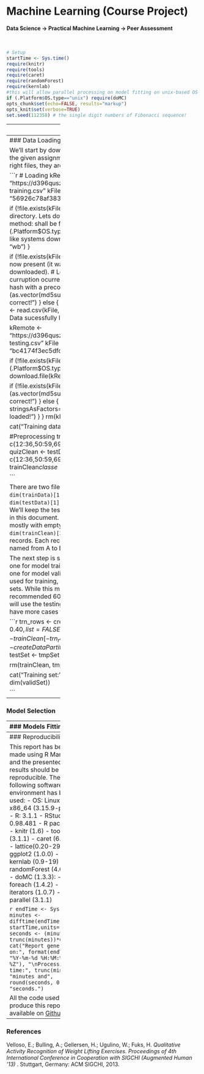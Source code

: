 # Machine Learning (Course Project)
**Data Science -> Practical Machine Learning -> Peer Assessment**  
<br><br>  

```r
# Setup
startTime <- Sys.time()
require(knitr)
require(tools)
require(caret)
require(randomForest)
require(kernlab)
#this will allow parallel processing on model fitting on unix-based OS's.
if (.Platform$OS.type=="unix") require(doMC) 
opts_chunk$set(echo=FALSE, results="markup")
opts_knit$set(verbose=TRUE)
set.seed(112358) # the single digit numbers of Fibonacci sequence!
```

-------------------
### Executive Summary  


-------------------
### Data Loading, Preprocessing and Exploratory Analysis   

We'll start by downloading the training and testing cases from the given assignment URLs. Once we make sure we have the right files, they are loaded into memory.

```r
# Loading
kRemote <- "https://d396qusza40orc.cloudfront.net/predmachlearn/pml-training.csv"
kFile   <- "data/train.csv"
kMd5    <- "56926c78af383dcdc2060407942e52e9"
    
if (!file.exists(kFile)){
    # File is not present at the working directory. Lets download it!
    method <-"auto"  # Default method: shall be fine for MS Windows (untested!)
    if (.Platform$OS.type=="unix") method <- "curl"  # Use for unix-like systems
    download.file(kRemote, kFile, method, FALSE, "wb")
}

if (!file.exists(kFile)){
    stop("Download failed!")
} else {
    # File is now present (it was before or it was sucessfully downloaded).
    # Lets check if it is the expected file and no curruption ocurred during 
    # download. I'll compare it's MD5 hash with a precomputed one.
    if (as.vector(md5sum(kFile))!=kMd5){
        stop("File is not correct!")
    } else {
        # The correct file shall be present. 
        trainData <- read.csv(kFile, stringsAsFactors=FALSE)
        #print("Training Data sucessfully loaded!")
    }
}

kRemote <- "https://d396qusza40orc.cloudfront.net/predmachlearn/pml-testing.csv"
kFile   <- "data/test.csv"
kMd5    <- "bc4174f3ec5dfcc5c570a1d2709272d9"

if (!file.exists(kFile)){
    method <-"auto"
    if (.Platform$OS.type=="unix") method <- "curl"
    download.file(kRemote, kFile, method, FALSE, "wb")
}

if (!file.exists(kFile)){
    stop("Download failed!")
} else {
    if (as.vector(md5sum(kFile))!=kMd5){
        stop("File is not correct!")
    } else {
        testData <- read.csv(kFile, stringsAsFactors=FALSE)
        #print("Testing Data sucessfully loaded!")
    }
}
rm(kRemote, kFile, kMd5)

cat("Training data:", dim(trainData), "\nTesting data:", dim(testData))

#Preprocessing
trainClean <- trainData[, -c(12:36,50:59,69:83,87:101,103:112,125:139,141:150)]
quizClean <- testData[, -c(12:36,50:59,69:83,87:101,103:112,125:139,141:150)]
trainClean$classe <- factor(trainClean$classe)

```

There are two files with `r dim(trainData)[2]` variables and `r dim(trainData)[1]` records for the training dataset and `r dim(testData)[1]` records for the test cases to be submitted. We'll keep the test cases apart until the prediction phase, later in this document. 
After some data cleanup to remove columns mostly with empty or NA records, we end up with only `r dim(trainClean)[2]` variables with the previous number of records. Each record belongs to one (and only one) `Classe` named from A to E, with the following distribution:
```r
summary(trainClean$classe)
rm(trainData, testData)
```

The next step is split the training dataset into 3 different sets: one for model training, another for model testing and a last one for model validation. About 40% of the samples will be used for training, and 30% for each of testing and validation sets.  
While this might look sub optimal and not complaint with recommended 60-40 distribution for training and testing, we will use the testing set to fit our third model and we chose to have more cases there.

```r
trn_rows <- createDataPartition(trainClean$classe, p=0.40, list=FALSE)
trainSet <- trainClean[trn_rows, ]
tmpSet <- trainClean[-trn_rows, ]
tst_rows <- createDataPartition(tmpSet$classe, p=0.50, list=FALSE)
testSet <- tmpSet[tst_rows, ]
validSet <- tmpSet[-tst_rows, ]

rm(trainClean, tmpSet, trn_rows, tst_rows)

cat("Training set:", dim(trainSet), 
    "\nTesting set:", dim(testSet),
    "\nValidation set:", dim(validSet))

```


-------------------
### Model Selection


-------------------
### Models Fitting



```r


if (.Platform$OS.type=="unix") registerDoMC(cores=2)
fit1 <- train(classe~., 
              method="knn", 
              preProcess=c("center", "scale"), 
              trControl = trainControl(method="cv", number=15),
              data=trainSet[, 8:60]
             )
fit2 <- train(classe~., 
              method="rf", 
              data=trainSet[, 8:60], 
              preProcess=c("center", "scale"), 
              trControl = trainControl(method="cv", number=15),
              ntree=250
             )

p1 <- predict(fit1, testSet)
p2 <- predict(fit2, testSet)

confusionMatrix(p1, testSet$classe)
confusionMatrix(p2, testSet$classe)
```


```r

trainSetComb <- data.frame(target=testSet$classe, f1=factor(p1), f2=factor(p2))

fitComb <- train(target~f1+f2,
                 method="svmLinear", 
                 trControl = trainControl(method="cv", number=15),
                 data=trainSetComb 
                )

validSetEstim <- data.frame(f1=predict(fit1, validSet),
                            f2=predict(fit2, validSet))
pComb <- predict(fitComb, validSetEstim)
confusionMatrix(pComb, validSet$classe)

```


```r

write_files <- function(response){
    n = length(response)
    for(i in 1:n){
        filename <- paste0("./quizFiles/problem_id_",i,".txt")
        write.table(response[i], 
                    file=filename, 
                    quote=FALSE, 
                    row.names=FALSE, 
                    col.names=FALSE)
    }
}

quizSet <- data.frame(f1=predict(fit1, quizClean),
                      f2=predict(fit2, quizClean))
pQuiz <- predict(fitComb, quizSet)
write_files(pQuiz)

#summary(pQuiz)
# [1] B A B A A E D B A A B C B A E E A B B B
# Levels: A B C D E
```

``` r

rsamples <- resamples(list(KNearNbour=fit1, RndForest=fit2, Combined=fitComb))
summary(rsamples)
```


-------------------
### Reproducibility

This report has been made using R Markdown and the presented results should be fully reproducible. The following software environment has been used: 
- OS: Linux x86_64 (3.15.9-pclos1)
- R: 3.1.1
- RStudio: 0.98.481
- R packages: 
  - knitr (1.6)
  - tools (3.1.1)
  - caret (6.0-35):
      - lattice(0.20-29)
      - ggplot2 (1.0.0)
      - kernlab (0.9-19)
      - randomForest (4.6-10)
  - doMC (1.3.3):
      - foreach (1.4.2)
      - iterators (1.0.7)
      - parallel (3.1.1)

```r
endTime <- Sys.time()
minutes <- difftime(endTime, startTime,units="mins")
seconds <- (minutes-trunc(minutes))*60
cat("Report generated on:", format(endTime, "%Y-%m-%d %H:%M:%S %Z"),
    "\nProcessing time:", trunc(minutes), "minutes and", round(seconds, 0), "seconds.")
```

All the code used to produce this report is available on [Github](https://github.com/bpvg/DS_MachLearn_Peer).

-------------------
### References

Velloso, E.; Bulling, A.; Gellersen, H.; Ugulino, W.; Fuks, H. _Qualitative Activity Recognition of Weight Lifting Exercises. Proceedings of 4th International Conference in Cooperation with SIGCHI (Augmented Human '13)_ . Stuttgart, Germany: ACM SIGCHI, 2013.